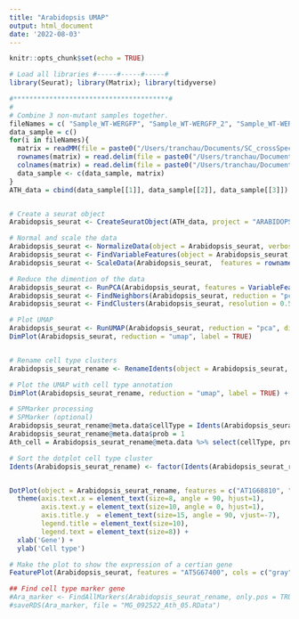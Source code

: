 ```yaml
---
title: "Arabidopsis UMAP"
output: html_document
date: '2022-08-03'
---
```


```r
knitr::opts_chunk$set(echo = TRUE)
```


```r

# Load all libraries #-----#-----#-----#
library(Seurat); library(Matrix); library(tidyverse)

#***************************************#
#
# Combine 3 non-mutant samples together.
fileNames = c( "Sample_WT-WERGFP", "Sample_WT-WERGFP_2", "Sample_WT-WERGFP_3")
data_sample = c()
for(i in fileNames){
  matrix = readMM(file = paste0("/Users/tranchau/Documents/SC_crossSpecies/GSE123013_RAW_matrices/", i, "/filtered_gene_bc_matrices/TAIR10/matrix.mtx"))
  rownames(matrix) = read.delim(file = paste0("/Users/tranchau/Documents/SC_crossSpecies/GSE123013_RAW_matrices/", i, "/filtered_gene_bc_matrices/TAIR10/genes.tsv"), header = FALSE, stringsAsFactors = FALSE)$V1
  colnames(matrix) = read.delim(file = paste0("/Users/tranchau/Documents/SC_crossSpecies/GSE123013_RAW_matrices/", i, "/filtered_gene_bc_matrices/TAIR10/barcodes.tsv"), header = FALSE, stringsAsFactors = FALSE)$V1
  data_sample <- c(data_sample, matrix)
}
ATH_data = cbind(data_sample[[1]], data_sample[[2]], data_sample[[3]]) # Same rownames, different columns,


# Create a seurat object
Arabidopsis_seurat <- CreateSeuratObject(ATH_data, project = "ARABIDOPSIS")

# Normal and scale the data
Arabidopsis_seurat <- NormalizeData(object = Arabidopsis_seurat, verbose = FALSE)
Arabidopsis_seurat <- FindVariableFeatures(object = Arabidopsis_seurat, selection.method = "vst", verbose = FALSE)
Arabidopsis_seurat <- ScaleData(Arabidopsis_seurat,  features = rownames(Arabidopsis_seurat))

# Reduce the dimention of the data
Arabidopsis_seurat <- RunPCA(Arabidopsis_seurat, features = VariableFeatures(object = Arabidopsis_seurat) ,verbose = FALSE)
Arabidopsis_seurat <- FindNeighbors(Arabidopsis_seurat, reduction = "pca", dims = 1:30) 
Arabidopsis_seurat <- FindClusters(Arabidopsis_seurat, resolution = 0.5) 

# Plot UMAP
Arabidopsis_seurat <- RunUMAP(Arabidopsis_seurat, reduction = "pca", dims = 1:30) 
DimPlot(Arabidopsis_seurat, reduction = "umap", label = TRUE)


# Rename cell type clusters
Arabidopsis_seurat_rename <- RenameIdents(object = Arabidopsis_seurat, '0' = "Stele1", '1' = "Meristem_Endocortex", '2' = "Root_cap", '3'= "Atrichoblast1", '4'= "Trichoblast2", '5' = "Cortex", '6' = "Stele2", '7'= "Atrichoblast2", '8' = "Endodermis", '9' = "Trichoblast1", '10'= "Xylem", '11' = "Unknown", '12' = "Phloem")

# Plot the UMAP with cell type annotation
DimPlot(Arabidopsis_seurat_rename, reduction = "umap", label = TRUE) + NoLegend() + NoAxes()

```

```r
# SPMarker processing
# SPMarker (optional)
Arabidopsis_seurat_rename@meta.data$cellType = Idents(Arabidopsis_seurat_rename)
Arabidopsis_seurat_rename@meta.data$prob = 1
Ath_cell = Arabidopsis_seurat_rename@meta.data %>% select(cellType, prob)
```

```r
# Sort the dotplot cell type cluster
Idents(Arabidopsis_seurat_rename) <- factor(Idents(Arabidopsis_seurat_rename), levels= c("Xylem", "Stele1", "Stele2", "Phloem", "Cortex","Unknown",  "Trichoblast1", "Trichoblast2", "Atrichoblast1", "Atrichoblast2", "Endodermis", "Root_cap", "Meristem_Endocortex"))


DotPlot(object = Arabidopsis_seurat_rename, features = c("AT1G68810", "AT4G35350", "AT1G71930", "AT4G14010", "AT1G44800", "AT1G64660", "AT2G46890", "AT1G79430", "AT5G50720", "AT1G62510", "AT5G53370",  "AT1G27740", "AT4G34580",  "AT1G62980", "AT2G37260", "AT5G40330", "AT1G65310", "AT3G11550", "AT2G36100", "AT5G17520", "AT3G52180", "AT2G14900", "AT5G45210"), cols = "RdYlBu",  col.min= -2, col.max = 2, dot.scale = 4) + 
  theme(axis.text.x = element_text(size=8, angle = 90, hjust=1), 
        axis.text.y = element_text(size=10, angle = 0, hjust=1), 
        axis.title.y  = element_text(size=15, angle = 90, vjust=-7),
        legend.title = element_text(size=10),
        legend.text = element_text(size=8)) + 
  xlab('Gene') +  
  ylab('Cell type')

```

```r
# Make the plot to show the expression of a certian gene
FeaturePlot(Arabidopsis_seurat, features = "AT5G67400", cols = c("gray", "green", "darkgreen"))
```




```r
## Find cell type marker gene
#Ara_marker <- FindAllMarkers(Arabidopsis_seurat_rename, only.pos = TRUE, min.pct = 0.5, logfc.threshold = 0.5) %>% group_by(cluster) %>% arrange(cluster, desc(avg_log2FC))
#saveRDS(Ara_marker, file = "MG_092522_Ath_05.RData")

```






